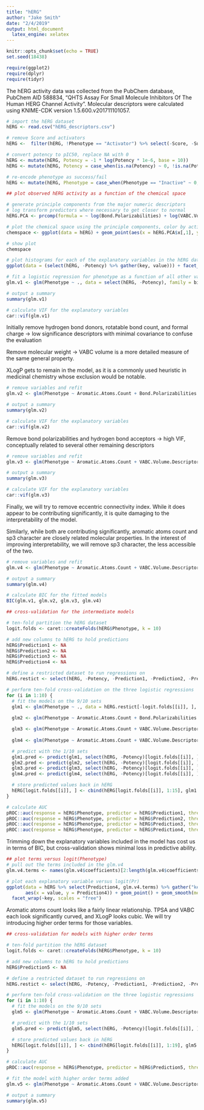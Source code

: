 ```yaml
---
title: "hERG"
author: "Jake Smith"
date: "2/4/2019"
output: html_document
  latex_engine: xelatex
---
```


```r
knitr::opts_chunk$set(echo = TRUE)
set.seed(18438)

require(ggplot2)
require(dplyr)
require(tidyr)
```

The hERG activity data was collected from the PubChem database, PubChem AID 588834, "QHTS Assay For Small Molecule Inhibitors Of The Human HERG Channel Activity". Molecular descriptors were calculated using KNIME-CDK version 1.5.600.v201711101057.

```r
# import the hERG dataset
hERG <- read.csv("hERG_descriptors.csv")

# remove Score and activators
hERG <-  filter(hERG, !Phenotype == "Activator") %>% select(-Score, -SubstanceID, -SMILES, -Outcome)

# convert potency to pIC50, replace NA with 0
hERG <- mutate(hERG, Potency = -1 * log(Potency * 1e-6, base = 10))
hERG <- mutate(hERG, Potency = case_when(is.na(Potency) ~ 0, !is.na(Potency) ~ Potency))

# re-encode phenotype as success/fail
hERG <- mutate(hERG, Phenotype = case_when(Phenotype == "Inactive" ~ 0, Phenotype == "Inhibitor" ~ 1))
```

```r
## plot observed hERG activity as a function of the chemical space

# generate principle components from the major numeric descriptors
# log transform predictors where necessary to get closer to normal
hERG.PCA <- prcomp(formula = ~ log(Bond.Polarizabilities) + log(VABC.Volume.Descriptor) + log(Topological.Polar.Surface.Area + 1) + log(Molecular.Weight) + XLogP + log(Eccentric.Connectivity.Index), data = hERG, center = TRUE, scale. = TRUE)

# plot the chemical space using the principle components, color by activity score
chemspace <- ggplot(data = hERG) + geom_point(aes(x = hERG.PCA$x[,1], y = hERG.PCA$x[,2], color = Phenotype))

# show plot
chemspace
```

```r
# plot histograms for each of the explanatory variables in the hERG dataset
ggplot(data = (select(hERG, -Potency) %>% gather(key, value))) + facet_wrap(~ key, scale = "free") + geom_histogram(aes(value), bins = 50)
```
```r
# fit a logistic regression for phenotype as a function of all other variables
glm.v1 <- glm(Phenotype ~ ., data = select(hERG, -Potency), family = binomial)

# output a summary
summary(glm.v1)
```

```r
# calculate VIF for the explanatory variables
car::vif(glm.v1)
```

Initially remove hydrogen bond donors, rotatable bond count, and formal charge -> low significance descriptors with minimal covariance to confuse the evaluation

Remove molecular weight -> VABC volume is a more detailed measure of the same general property.

XLogP gets to remain in the model, as it is a commonly used heuristic in medicinal chemistry whose exclusion would be notable.

```r
# remove variables and refit
glm.v2 <- glm(Phenotype ~ Aromatic.Atoms.Count + Bond.Polarizabilities + VABC.Volume.Descriptor + Hydrogen.Bond.Acceptors + Topological.Polar.Surface.Area + XLogP + SP3.Character + Eccentric.Connectivity.Index + Amine, data = select(hERG, -Potency), family = binomial)

# output a summary
summary(glm.v2)
```

```r
# calculate VIF for the explanatory variables
car::vif(glm.v2)
```

Remove bond polarizabilities and hydrogen bond acceptors -> high VIF, conceptually related to several other remaining descriptors

```r
# remove variables and refit
glm.v3 <- glm(Phenotype ~ Aromatic.Atoms.Count + VABC.Volume.Descriptor + Topological.Polar.Surface.Area + XLogP + SP3.Character + Eccentric.Connectivity.Index + Amine, data = select(hERG, -Potency), family = binomial)

# output a summary
summary(glm.v3)
```

```r
# calculate VIF for the explanatory variables
car::vif(glm.v3)
```

Finally, we will try to remove eccentric connectivity index. While it does appear to be contributing significantly, it is quite damaging to the interpretability of the model.

Similarly, while both are contributing significantly, aromatic atoms count and sp3 character are closely related molecular properties. In the interest of improving interpretability, we will remove sp3 character, the less accessible of the two.

```r
# remove variables and refit
glm.v4 <- glm(Phenotype ~ Aromatic.Atoms.Count + VABC.Volume.Descriptor + Topological.Polar.Surface.Area + XLogP + Amine, data = select(hERG, -Potency), family = binomial)

# output a summary
summary(glm.v4)
```

```r
# calculate BIC for the fitted models
BIC(glm.v1, glm.v2, glm.v3, glm.v4)
```

```r
## cross-validation for the intermediate models

# ten-fold partition the hERG dataset
logit.folds <- caret::createFolds(hERG$Phenotype, k = 10)

# add new columns to hERG to hold predictions
hERG$Prediction1 <- NA
hERG$Prediction2 <- NA
hERG$Prediction3 <- NA
hERG$Prediction4 <- NA

# define a restricted dataset to run regressions on
hERG.restict <- select(hERG, -Potency, -Prediction1, -Prediction2, -Prediction3, -Prediction4)

# perform ten-fold cross-validation on the three logistic regressions
for (i in 1:10) {
  # fit the models on the 9/10 sets
  glm1 <- glm(Phenotype ~ ., data = hERG.restict[-logit.folds[[i]], ], family = binomial)
  
  glm2 <- glm(Phenotype ~ Aromatic.Atoms.Count + Bond.Polarizabilities + VABC.Volume.Descriptor + Hydrogen.Bond.Acceptors + Topological.Polar.Surface.Area + XLogP + SP3.Character + Eccentric.Connectivity.Index + Amine, data = hERG.restict[-logit.folds[[i]], ], family = binomial)

  glm3 <- glm(Phenotype ~ Aromatic.Atoms.Count + VABC.Volume.Descriptor + Topological.Polar.Surface.Area + XLogP + SP3.Character + Eccentric.Connectivity.Index + Amine, data = hERG.restict[-logit.folds[[i]], ], family = binomial)
  
  glm4 <- glm(Phenotype ~ Aromatic.Atoms.Count + VABC.Volume.Descriptor + Topological.Polar.Surface.Area + XLogP + SP3.Character + Amine, data = hERG.restict[-logit.folds[[i]], ], family = binomial)

  # predict with the 1/10 sets
  glm1.pred <- predict(glm1, select(hERG, -Potency)[logit.folds[[i]], ])
  glm2.pred <- predict(glm2, select(hERG, -Potency)[logit.folds[[i]], ])
  glm3.pred <- predict(glm3, select(hERG, -Potency)[logit.folds[[i]], ])
  glm4.pred <- predict(glm4, select(hERG, -Potency)[logit.folds[[i]], ])

  # store predicted values back in hERG
  hERG[logit.folds[[i]], ] <- cbind(hERG[logit.folds[[i]], 1:15], glm1.pred, glm2.pred, glm3.pred, glm4.pred)
}

# calculate AUC
pROC::auc(response = hERG$Phenotype, predictor = hERG$Prediction1, threshold = 0.5)
pROC::auc(response = hERG$Phenotype, predictor = hERG$Prediction2, threshold = 0.5)
pROC::auc(response = hERG$Phenotype, predictor = hERG$Prediction3, threshold = 0.5)
pROC::auc(response = hERG$Phenotype, predictor = hERG$Prediction4, threshold = 0.5)
```

Trimming down the explanatory variables included in the model has cost us in terms of BIC, but cross-validation shows minimal loss in predictive ability.

```r
## plot terms versus logit(Phenotype)
# pull out the terms included in the glm.v4
glm.v4.terms <- names(glm.v4$coefficients)[2:length(glm.v4$coefficients)]

# plot each explanatory variable versus logit(Pr)
ggplot(data = hERG %>% select(Prediction4, glm.v4.terms) %>% gather("key", "value", -Prediction4), 
       aes(x = value, y = Prediction4)) + geom_point() + geom_smooth(method = "loess", se = FALSE) + 
  facet_wrap(~key, scales = "free")
```

Aromatic atoms count looks like a fairly linear relationship. TPSA and VABC each look significantly curved, and XLogP looks cubic. We will try introducing higher order terms for those variables.

```r
## cross-validation for models with higher order terms

# ten-fold partition the hERG dataset
logit.folds <- caret::createFolds(hERG$Phenotype, k = 10)

# add new columns to hERG to hold predictions
hERG$Prediction5 <- NA

# define a restricted dataset to run regressions on
hERG.restict <- select(hERG, -Potency, -Prediction1, -Prediction2, -Prediction3, -Prediction4, -Prediction5)

# perform ten-fold cross-validation on the three logistic regressions
for (i in 1:10) {
  # fit the models on the 9/10 sets
  glm5 <- glm(Phenotype ~ Aromatic.Atoms.Count + VABC.Volume.Descriptor + I(VABC.Volume.Descriptor^2) + Topological.Polar.Surface.Area + I(Topological.Polar.Surface.Area^2) + XLogP + I(XLogP^3) + Amine, data = hERG.restict[-logit.folds[[i]], ], family = binomial)

  # predict with the 1/10 sets
  glm5.pred <- predict(glm5, select(hERG, -Potency)[logit.folds[[i]], ])

  # store predicted values back in hERG
  hERG[logit.folds[[i]], ] <- cbind(hERG[logit.folds[[i]], 1:19], glm5.pred)
}

# calculate AUC
pROC::auc(response = hERG$Phenotype, predictor = hERG$Prediction5, threshold = 0.5)
```

```r
# fit the model with higher order terms added
glm.v5 <- glm(Phenotype ~ Aromatic.Atoms.Count + VABC.Volume.Descriptor + I(VABC.Volume.Descriptor^2) + Topological.Polar.Surface.Area + I(Topological.Polar.Surface.Area^2) + XLogP + I(XLogP^3) + Amine, data = select(hERG, -Potency), family = binomial)

# output a summary
summary(glm.v5)
```

